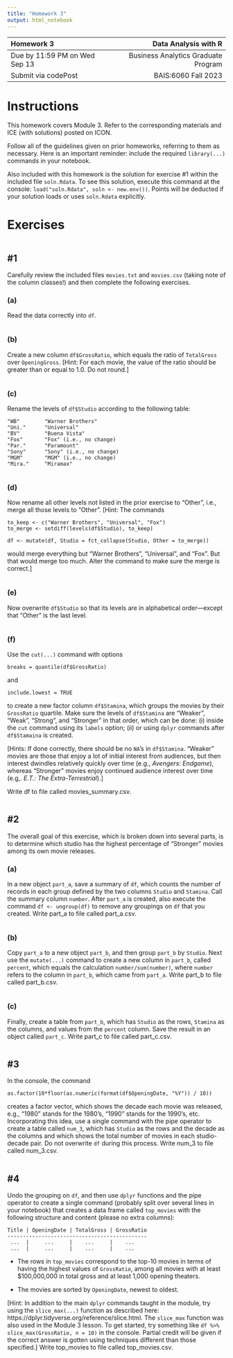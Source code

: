 ---
title: "Homework 3"
output: html_notebook
---

| Homework 3                     |                Data Analysis with R |
| :---                           |                                ---: |
| Due by 11:59 PM on Wed Sep 13  | Business Analytics Graduate Program |
| Submit via codePost            |                 BAIS:6060 Fall 2023 |

# Instructions

This homework covers Module 3. Refer to the corresponding materials and
ICE (with solutions) posted on ICON.

Follow all of the guidelines given on prior homeworks, referring to
them as necessary. Here is an important reminder: include the required
`library(...)` commands in your notebook.

Also included with this homework is the solution for exercise #1 within
the included file `soln.Rdata`. To see this solution, execute this
command at the console: `load("soln.Rdata", soln <- new.env())`. Points
will be deducted if your solution loads or uses `soln.Rdata` explicitly.

# Exercises


```{r}


```


## #1

Carefully review the included files `movies.txt` and `movies.csv`
(taking note of the column classes!) and then complete the following
exercises.

### (a)

Read the data correctly into `df`.

```{r}


```

### (b)

Create a new column `df$GrossRatio`, which equals the ratio of
`TotalGross` over `OpeningGross`. [Hint: For each movie, the value of
the ratio should be greater than or equal to 1.0. Do not round.]

```{r}



```

### (c)

Rename the levels of `df$Studio` according to the following table:

    "WB"        "Warner Brothers"
    "Uni."      "Universal"
    "BV"        "Buena Vista"
    "Fox"       "Fox" (i.e., no change)
    "Par."      "Paramount"
    "Sony"      "Sony" (i.e., no change)
    "MGM"       "MGM" (i.e., no change)
    "Mira."     "Miramax"

```{r}



```

### (d)

Now rename all other levels not listed in the prior exercise to "Other",
i.e., merge all those levels to "Other". [Hint: The commands

    to_keep <- c("Warner Brothers", "Universal", "Fox")
    to_merge <- setdiff(levels(df$Studio), to_keep)

    df <- mutate(df, Studio = fct_collapse(Studio, Other = to_merge))

would merge everything but "Warner Brothers", "Universal", and "Fox".
But that would merge too much. Alter the command to make sure the merge
is correct.]

```{r}



```

### (e)

Now overwrite `df$Studio` so that its levels are in alphabetical
order---except that "Other" is the last level.

```{r}



```

### (f)

Use the `cut(...)` command with options

    breaks = quantile(df$GrossRatio)

and

    include.lowest = TRUE

to create a new factor column `df$Stamina`, which groups the movies by
their `GrossRatio` quartile. Make sure the levels of `df$Stamina` are
"Weaker", "Weak", "Strong", and "Stronger" in that order, which can be
done: (i) inside the `cut` command using its `labels` option; (ii) or
using `dplyr` commands after `df$Stamaina` is created.

[Hints: If done correctly, there should be no `NA`'s in `df$Stamina`.
"Weaker" movies are those that enjoy a lot of initial interest from
audiences, but then interest dwindles relatively quickly over time
(e.g., *Avengers: Endgame*), whereas "Stronger" movies enjoy continued
audience interest over time (e.g,. *E.T.: The Extra-Terrestrial*).]

Write df to file called movies_summary.csv.

```{r}



```

## #2

The overall goal of this exercise, which is broken down into several
parts, is to determine which studio has the highest percentage of
"Stronger" movies among its own movie releases. 

### (a)

In a new object `part_a`, save a summary of `df`, which counts the
number of records in each group defined by the two columns `Studio` and
`Stamina`. Call the summary column `number`. After `part_a` is created,
also execute the command `df <- ungroup(df)` to remove any groupings on
`df` that you created. Write part_a to file called part_a.csv.

```{r}



```

### (b)

Copy `part_a` to a new object `part_b`, and then group `part_b`
by `Studio`. Next use the `mutate(...)` command to create a new
column in `part_b`, called `percent`, which equals the calculation
`number/sum(number)`, where `number` refers to the column in `part_b`,
which came from `part_a`. Write part_b to file called part_b.csv.

```{r}



```

### (c)

Finally, create a table from `part_b`, which has `Studio` as the rows,
`Stamina` as the columns, and values from the `percent` column. Save the
result in an object called `part_c`. Write part_c to file called part_c.csv.

```{r}



```

## #3

In the console, the command

    as.factor(10*floor(as.numeric(format(df$OpeningDate, "%Y")) / 10))

creates a factor vector, which shows the decade each movie was released,
e.g., "1980" stands for the 1980's, "1990" stands for the 1990's, etc.
Incorporating this idea, use a single command with the pipe operator to
create a table called `num_3`, which has `Studio` as the rows and the
decade as the columns and which shows the total number of movies in each
studio-decade pair. Do not overwrite `df` during this process. Write 
num_3 to file called num_3.csv.

```{r}



```

## #4

Undo the grouping on `df`, and then use `dplyr` functions and the pipe
operator to create a single command (probably split over several lines
in your notebook) that creates a data frame called `top_movies` with the
following structure and content (please no extra columns):

    Title | OpeningDate | TotalGross | GrossRatio
    ---------------------------------------------
     ...  |     ...     |    ...     |    ...
     ...  |     ...     |    ...     |    ...


- The rows in `top_movies` correspond to the top-10 movies in terms of
having the highest values of `GrossRatio`, among all movies with at
least $100,000,000 in total gross and at least 1,000 opening theaters.

- The movies are sorted by `OpeningDate`, newest to oldest.

[Hint: In addition to the main `dplyr` commands taught in the
module, try using the `slice_max(...)` function as described here:
https://dplyr.tidyverse.org/reference/slice.html. The `slice_max`
function was also used in the Module 3 lesson. To get started, try
something like `df %>% slice_max(GrossRatio, n = 10)` in the console.
Partial credit will be given if the correct answer is gotten using
techniques different than those specified.] Write top_movies to file called top_movies.csv.

```{r}



```
